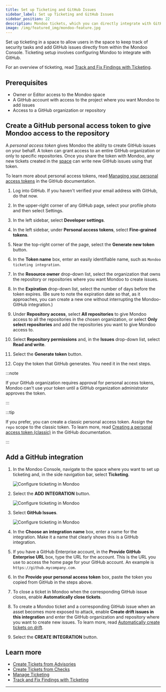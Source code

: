 ```yaml
---
title: Set up Ticketing and GitHub Issues
sidebar_label: Set up Ticketing and GitHub Issues
sidebar_position: 22
description: Mondoo tickets, which you can directly integrate with GitHub Issues, allow you to track remediation of important security findings. Set up an integration with GitHub to start using tickets and include Mondoo data in your GitHub issues.
image: /img/featured_img/mondoo-feature.jpg
---
```


Set up ticketing in a space to allow users in the space to keep track of security tasks and add GitHub issues directly from within the Mondoo Console. Ticketing setup involves configuring Mondoo to integrate with GitHub.

For an overview of ticketing, read [Track and Fix Findings with Ticketing](/platform/ticketing/overview/).

## Prerequisites

- Owner or Editor access to the Mondoo space
- A GitHub account with access to the project where you want Mondoo to add issues
- Access to a GitHub organization or repository

## Create a GitHub personal access token to give Mondoo access to the repository

A _personal access token_ gives Mondoo the ability to create GitHub issues on your behalf. A token can grant access to an entire GitHub organization or only to specific repositories. Once
you share the token with Mondoo, any new tickets created in the [space](/platform/start/organize/spaces/) can write new GitHub issues using that token.

To learn more about personal access tokens, read [Managing your personal access tokens](https://docs.github.com/en/authentication/keeping-your-account-and-data-secure/managing-your-personal-access-tokens) in the GitHub documentation.

1. Log into GitHub. If you haven't verified your email address with GitHub, do that now.

2. In the upper-right corner of any GitHub page, select your profile photo and then select Settings.

3. In the left sidebar, select **Developer settings**.

4. In the left sidebar, under **Personal access tokens**, select **Fine-grained tokens**.

5. Near the top-right corner of the page, select the **Generate new token** button.

6. In the **Token name** box, enter an easily identifiable name, such as `Mondoo ticketing integration`.

7. In the **Resource owner** drop-down list, select the organization that owns the repository or repositories where you want Mondoo to create issues.

8. In the **Expiration** drop-down list, select the number of days before the token expires. (Be sure to note the expiration date so that, as it approaches, you can create a new one without interrupting the Mondoo-GitHub integration.)

9. Under **Repository access**, select **All repositories** to give Mondoo access to all the repositories in the chosen organization, or select **Only select repositories** and add the repositories you want to give Mondoo access to.

10. Select **Repository permissions** and, in the **Issues** drop-down list, select **Read and write**.

11. Select the **Generate token** button.

12. Copy the token that GitHub generates. You need it in the next steps.

:::note

If your GitHub organization requires approval for personal access tokens, Mondoo can't use your token until a GitHub organization administrator approves the token.

:::

:::tip

If you prefer, you can create a classic personal access token. Assign the `repo` scope to the classic token. To learn more, read [Creating a personal access token (classic)](https://docs.github.com/en/authentication/keeping-your-account-and-data-secure/managing-your-personal-access-tokens#creating-a-personal-access-token-classic) in the GitHub documentation.

:::

## Add a GitHub integration

1. In the Mondoo Console, navigate to the space where you want to set up ticketing and, in the side navigation bar, select **Ticketing**.

   ![Configure ticketing in Mondoo](/img/platform/ticketing/ticketing-blank.png)

2. Select the **ADD INTEGRATION** button.

   ![Configure ticketing in Mondoo](/img/platform/ticketing/ticketing-integrations.png)

3. Select **GitHub Issues**.

   ![Configure ticketing in Mondoo](/img/platform/ticketing/ticketing-add-gh.png)

4. In the **Choose an integration name** box, enter a name for the integration. Make it a name that clearly shows this is a GitHub integration.

5. If you have a GitHub Enterprise account, in the **Provide GitHub Enterprise URL** box, type the URL for the account. This is the URL you use to access the home page for your GitHub account. An example is `https://github.mycompany.com`.

6. In the **Provide your personal access token** box, paste the token you copied from GitHub in the steps above.

7. To close a ticket in Mondoo when the corresponding GitHub issue closes, enable **Automatically close tickets**.

8. To create a Mondoo ticket and a corresponding GitHub issue when an asset becomes more exposed to attack, enable **Create drift issues in this integration** and enter the GitHub organization and repository where you want to create new issues. To learn more, read [Automatically create tickets on drift](/platform/ticketing/manage#automatically-create-tickets-on-drift).

9. Select the **CREATE INTEGRATION** button.

## Learn more

- [Create Tickets from Advisories](/platform/ticketing/advisories/)
- [Create Tickets from Checks](/platform/ticketing/checks/)
- [Manage Ticketing](/platform/ticketing/manage/)
- [Track and Fix Findings with Ticketing](/platform/ticketing/overview/)

---
